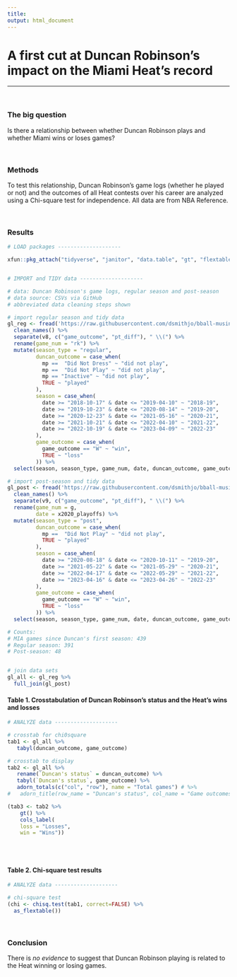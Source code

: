 ```yaml
---
title: 
output: html_document
---
```


# A first cut at Duncan Robinson's impact on the Miami Heat's record

***

<br>

### The big question
Is there a relationship between whether Duncan Robinson plays and whether Miami wins or loses games?

<br>

### Methods
To test this relationship, Duncan Robinson's game logs (whether he played or not) and the outcomes of all Heat contests over his career are analyzed using a Chi-square test for independence. All data are from NBA Reference.

<br>

### Results

```r

# LOAD packages --------------------

xfun::pkg_attach("tidyverse", "janitor", "data.table", "gt", "flextable", message = FALSE)


# IMPORT and TIDY data --------------------

# data: Duncan Robinson's game logs, regular season and post-season
# data source: CSVs via GitHub
# abbreviated data cleaning steps shown

# import regular season and tidy data
gl_reg <- fread('https://raw.githubusercontent.com/dsmithjo/bball-musings/main/data/duncan-robinson-game-logs-reg-season-to-20230429.csv') %>%
  clean_names() %>%
  separate(v8, c("game_outcome", "pt_diff"), " \\(") %>%
  rename(game_num = "rk") %>%
  mutate(season_type = "regular",
         duncan_outcome = case_when(
           mp ==  "Did Not Dress" ~ "did not play",
           mp ==  "Did Not Play" ~ "did not play",
           mp == "Inactive" ~ "did not play",
           TRUE ~ "played"
         ),
         season = case_when(
           date >= "2018-10-17" & date <= "2019-04-10" ~ "2018-19",
           date >= "2019-10-23" & date <= "2020-08-14" ~ "2019-20",
           date >= "2020-12-23" & date <= "2021-05-16" ~ "2020-21",
           date >= "2021-10-21" & date <= "2022-04-10" ~ "2021-22",
           date >= "2022-10-19" & date <= "2023-04-09" ~ "2022-23"
         ),
         game_outcome = case_when(
           game_outcome == "W" ~ "win",
           TRUE ~ "loss"
         )) %>%
  select(season, season_type, game_num, date, duncan_outcome, game_outcome)

# import post-season and tidy data
gl_post <- fread('https://raw.githubusercontent.com/dsmithjo/bball-musings/main/data/duncan-robinson-game-logs-post-season-to-20230429.csv') %>%
  clean_names() %>%
  separate(v9, c("game_outcome", "pt_diff"), " \\(") %>%
  rename(game_num = g,
         date = x2020_playoffs) %>%
  mutate(season_type = "post",
         duncan_outcome = case_when(
           mp ==  "Did Not Play" ~ "did not play",
           TRUE ~ "played"
         ),
         season = case_when(
           date >= "2020-08-18" & date <= "2020-10-11" ~ "2019-20",
           date >= "2021-05-22" & date <= "2021-05-29" ~ "2020-21",
           date >= "2022-04-17" & date <= "2022-05-29" ~ "2021-22",
           date >= "2023-04-16" & date <= "2023-04-26" ~ "2022-23"
         ),
         game_outcome = case_when(
           game_outcome == "W" ~ "win",
           TRUE ~ "loss"
         )) %>%
  select(season, season_type, game_num, date, duncan_outcome, game_outcome)

# Counts:
# MIA games since Duncan's first season: 439 
# Regular season: 391
# Post-season: 48


# join data sets
gl_all <- gl_reg %>%
  full_join(gl_post)

```

#### Table 1. Crosstabulation of Duncan Robinson's status and the Heat's wins and losses

```r

# ANALYZE data --------------------

# crosstab for chi0square
tab1 <- gl_all %>%
   tabyl(duncan_outcome, game_outcome)

# crosstab to display
tab2 <- gl_all %>%
   rename(`Duncan's status` = duncan_outcome) %>%
   tabyl(`Duncan's status`, game_outcome) %>%
   adorn_totals(c("col", "row"), name = "Total games") # %>%
#   adorn_title(row_name = "Duncan's status", col_name = "Game outcomes") 

(tab3 <- tab2 %>% 
    gt() %>%
    cols_label(
    loss = "Losses",
    win = "Wins"))
```

<br>
<br>

#### Table 2. Chi-square test results

```r

# ANALYZE data --------------------

# chi-square test
(chi <- chisq.test(tab1, correct=FALSE) %>%
  as_flextable())
```

<br>

### Conclusion
There is *no evidence* to suggest that Duncan Robinson playing is related to the Heat winning or losing games.